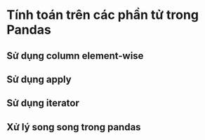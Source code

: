 # Tính toán trên các phần tử trong Pandas 
## Sử dụng column element-wise
## Sử dụng apply
## Sử dụng iterator
## Xử lý song song trong pandas
